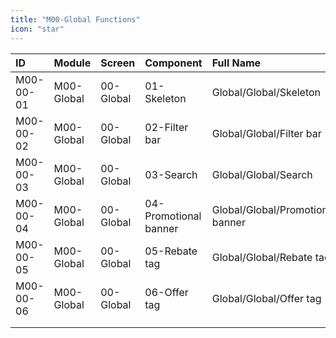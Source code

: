 ```yaml
---
title: "M00-Global Functions"
icon: "star"
---
```



| **ID**    | **Module** | **Screen** | **Component**         | **Full Name**                    | **Figma**                                                          | **Doc**                                                          |
| :-------- | :--------- | :--------- | :-------------------- | :------------------------------- | ------------------------------------------------------------------ | ---------------------------------------------------------------- |
| M00-00-01 | M00-Global | 00-Global  | 01-Skeleton           | Global/Global/Skeleton           | [Figma](/1_Desig) | [Doc](/1_DesignDocs/M00_Global/01_Skeleton) |
| M00-00-02 | M00-Global | 00-Global  | 02-Filter bar         | Global/Global/Filter bar         | [Figma](/function/M03_) | [Doc](/1_DesignDocs/M00_Global/02_Filter_bar)       |
| M00-00-03 | M00-Global | 00-Global  | 03-Search             | Global/Global/Search             | [Figma](/function/M03_) | [Doc](/1_DesignDocs/M00_Global/03_Search)      |
| M00-00-04 | M00-Global | 00-Global  | 04-Promotional banner | Global/Global/Promotional banner | [Figma](/function/M03_) | [Doc](/1_DesignDocs/M00_Global/04_Promotional_banner)           |
| M00-00-05 | M00-Global | 00-Global  | 05-Rebate tag         | Global/Global/Rebate tag         | [Figma](/function/M03_) | [Doc](/1_DesignDocs/M00_Global/05_Rebate_Tag) |
| M00-00-06 | M00-Global | 00-Global  | 06-Offer tag          | Global/Global/Offer tag          | [Figma](/function/M03_) | [Doc](/1_DesignDocs/M00_Global/06_Offer_Tag) |
|           |            |            |                       |                                  |                                                                    |                                                                  |
|           |            |            |                       |                                  |                                                                    |                                                                  |

